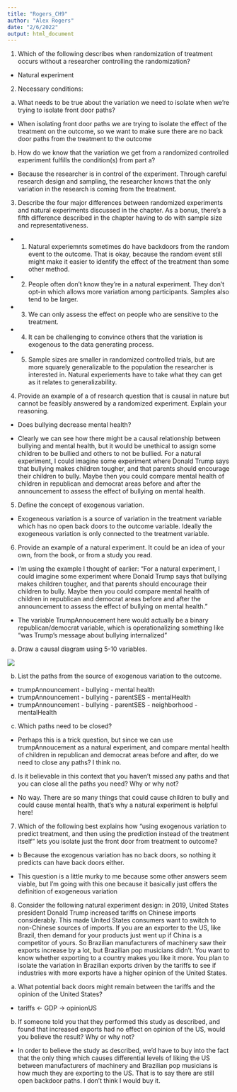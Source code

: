 ```yaml
---
title: "Rogers_CH9"
author: "Alex Rogers"
date: "2/6/2022"
output: html_document
---
```


1.	Which of the following describes when randomization of treatment occurs without a researcher controlling the randomization? 

- Natural experiment

2.	Necessary conditions:

a.	What needs to be true about the variation we need to isolate when we’re trying to isolate front door paths?

- When isolating front door paths we are trying to isolate the effect of the treatment on the outcome, so we want to make sure there are no back door paths from the treatment to the outcome

b.	How do we know that the variation we get from a randomized controlled experiment fulfills the condition(s) from part a?

- Because the researcher is in control of the experiment. Through careful research design and sampling, the researcher knows that the only variation in the research is coming from the treatment.

3.	Describe the four major differences between randomized experiments and natural experiments discussed in the chapter. As a bonus, there’s a fifth difference described in the chapter having to do with sample size and representativeness.

- (1) Natural experiemnts sometimes do have backdoors from the random event to the outcome. That is okay, because the random event still might make it easier to identify the effect of the treatment than some other method.

- (2) People often don't know they're in a natural experiment. They don't opt-in which allows more variation among participants. Samples also tend to be larger.

- (3) We can only assess the effect on people who are sensitive to the treatment. 

- (4) It can be challenging to convince others that the variation is exogenous to the data generating process.

- (5) Sample sizes are smaller in randomized controlled trials, but are more squarely generalizable to the population the researcher is interested in. Natural experiements have to take what they can get as it relates to generalizability. 

4.	Provide an example of a of research question that is causal in nature but cannot be feasibly answered by a randomized experiment. Explain your reasoning.

- Does bullying decrease mental health?

- Clearly we can see how there might be a causal relationship between bullying and mental health, but it would be unethical to assign some children to be bullied and others to not be bullied. For a natural experiment, I could imagine some experiment where Donald Trump says that bullying makes children tougher, and that parents should encourage their children to bully. Maybe then you could compare mental health of children in republican and democrat areas before and after the announcement to assess the effect of bullying on mental health.

5.	Define the concept of exogenous variation.

- Exogeneous variation is a source of variation in the treatment variable which has no open back doors to the outcome variable. Ideally the exogeneous variation is only connected to the treatment variable.

6.	Provide an example of a natural experiment. It could be an idea of your own, from the book, or from a study you read. 

- I'm using the example I thought of earlier: "For a natural experiment, I could imagine some experiment where Donald Trump says that bullying makes children tougher, and that parents should encourage their children to bully. Maybe then you could compare mental health of children in republican and democrat areas before and after the announcement to assess the effect of bullying on mental health."

- The variable TrumpAnnoucement here would actually be a binary republican/democrat variable, which is operationalizing something like "was Trump's message about bullying internalized"

a.	Draw a causal diagram using 5-10 variables. 

![](/Users/alexr/Downloads/IMG_1551.jpg)

b.	List the paths from the source of exogenous variation to the outcome. 

- trumpAnnouncement - bullying - mental health
- trumpAnnouncement - bullying - parentSES - mentalHealth
- trumpAnnouncement - bullying - parentSES - neighborhood - mentalHealth

c.	Which paths need to be closed?

- Perhaps this is a trick question, but since we can use trumpAnnoucement as a natural experiment, and compare mental health of children in republican and democrat areas before and after, do we need to close any paths? I think no.

d.	Is it believable in this context that you haven’t missed any paths and that you can close all the paths you need? Why or why not?

- No way. There are so many things that could cause children to bully and could cause mental health, that's why a natural experiment is helpful here!

7.	Which of the following best explains how “using exogenous variation to predict treatment, and then using the prediction instead of the treatment itself” lets you isolate just the front door from treatment to outcome?

- b Because the exogenous variation has no back doors, so nothing it predicts can have back doors either.

- This question is a little murky to me because some other answers seem viable, but I'm going with this one because it basically just offers the definition of exogeneous variation

8.	Consider the following natural experiment design: in 2019, United States president Donald Trump increased tariffs on Chinese imports considerably. This made United States consumers want to switch to non-Chinese sources of imports. If you are an exporter to the US, like Brazil, then demand for your products just went up if China is a competitor of yours. So Brazilian manufacturers of machinery saw their exports increase by a lot, but Brazilian pop musicians didn’t. You want to know whether exporting to a country makes you like it more. You plan to isolate the variation in Brazilian exports driven by the tariffs to see if industries with more exports have a higher opinion of the United States.

a.	What potential back doors might remain between the tariffs and the opinion of the United States?

- tariffs <- GDP -> opinionUS

b.	If someone told you that they performed this study as described, and found that increased exports had no effect on opinion of the US, would you believe the result? Why or why not? 

- In order to believe the study as described, we'd have to buy into the fact that the only thing which causes differential levels of liking the US between manufacturers of machinery and Brazilian pop musicians is how much they are exporting to the US. That is to say there are still open backdoor paths. I don't think I would buy it.